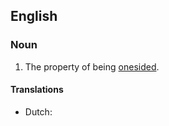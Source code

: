 ==English==

===Noun===
{{en-noun|-}}

# The property of being [[onesided]].

====Translations====
{{trans-top|being onesided}}
* Dutch: {{t|nl|eenzijdigheid|f}}
{{trans-bottom}}